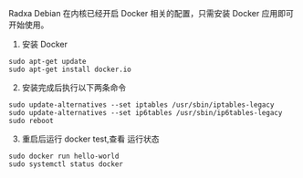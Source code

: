 Radxa Debian 在内核已经开启 Docker 相关的配置，只需安装 Docker 应用即可开始使用。

1. 安装 Docker

```
sudo apt-get update
sudo apt-get install docker.io
```

2. 安装完成后执行以下两条命令

```
sudo update-alternatives --set iptables /usr/sbin/iptables-legacy
sudo update-alternatives --set ip6tables /usr/sbin/ip6tables-legacy
sudo reboot
```

3. 重启后运行 docker test,查看 运行状态

```
sudo docker run hello-world
sudo systemctl status docker
```

